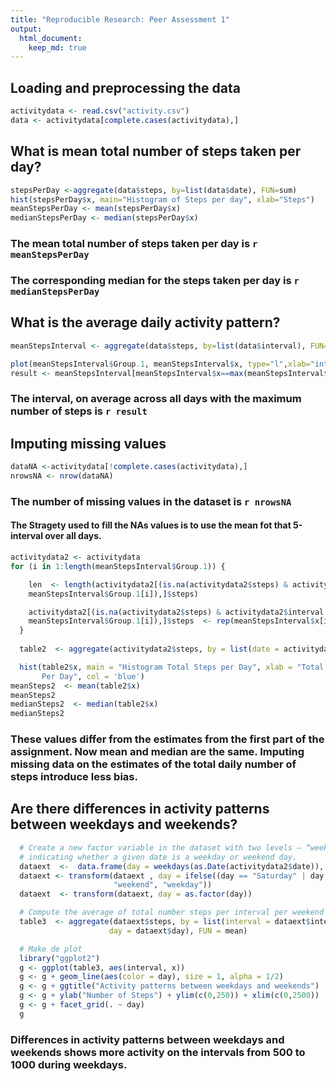 ```yaml
---
title: "Reproducible Research: Peer Assessment 1"
output: 
  html_document:
    keep_md: true
---
```



## Loading and preprocessing the data
```r
activitydata <- read.csv("activity.csv")
data <- activitydata[complete.cases(activitydata),]
```

## What is mean total number of steps taken per day?
```r
stepsPerDay <-aggregate(data$steps, by=list(data$date), FUN=sum)
hist(stepsPerDay$x, main="Histogram of Steps per day", xlab="Steps")
meanStepsPerDay <- mean(stepsPerDay$x)
medianStepsPerDay <- median(stepsPerDay$x)
```
### The mean total number of steps taken per day is `r meanStepsPerDay`
### The corresponding median for the steps taken per day is `r medianStepsPerDay`

## What is the average daily activity pattern?
```r
meanStepsInterval <- aggregate(data$steps, by=list(data$interval), FUN=mean)

plot(meanStepsInterval$Group.1, meanStepsInterval$x, type="l",xlab="intervals", ylab="steps", col="blue")
result <- meanStepsInterval[meanStepsInterval$x==max(meanStepsInterval$x),]$Group.1
```
### The interval, on average across all days with the maximum number of steps is `r result`

## Imputing missing values
```r
dataNA <-activitydata[!complete.cases(activitydata),]
nrowsNA <- nrow(dataNA)
```
### The number of missing values in the dataset is `r nrowsNA`
#### The Stragety used to fill the NAs values is to use the mean fot that 5-interval over all days.
```r
activitydata2 <- activitydata
for (i in 1:length(meanStepsInterval$Group.1)) {

    len  <- length(activitydata2[(is.na(activitydata2$steps) & activitydata2$interval == 
    meanStepsInterval$Group.1[i]),]$steps)

    activitydata2[(is.na(activitydata2$steps) & activitydata2$interval == 
    meanStepsInterval$Group.1[i]),]$steps  <- rep(meanStepsInterval$x[i],len)
  }
  
  table2  <- aggregate(activitydata2$steps, by = list(date = activitydata2$date), FUN = sum)

  hist(table2$x, main = "Histogram Total Steps per Day", xlab = "Total Steps
       Per Day", col = 'blue')
meanSteps2  <- mean(table2$x)
meanSteps2
medianSteps2  <- median(table2$x)
medianSteps2
```
### These values differ from the estimates from the first part of the assignment. Now mean and median are the same. Imputing missing data on the estimates of the total daily number of steps introduce less bias.

## Are there differences in activity patterns between weekdays and weekends?
```r
  # Create a new factor variable in the dataset with two levels – “weekday” and “weekend”
  # indicating whether a given date is a weekday or weekend day.
  dataext  <-  data.frame(day = weekdays(as.Date(activitydata2$date)), activitydata2)
  dataext <- transform(dataext , day = ifelse((day == "Saturday" | day == "Sunday"), 
                       "weekend", "weekday"))
  dataext  <- transform(dataext, day = as.factor(day))

  # Compute the average of total number steps per interval per weekend or weekday
  table3  <- aggregate(dataext$steps, by = list(interval = dataext$interval, 
                      day = dataext$day), FUN = mean)

  # Make de plot
  library("ggplot2")
  g <- ggplot(table3, aes(interval, x))
  g <- g + geom_line(aes(color = day), size = 1, alpha = 1/2)
  g <- g + ggtitle("Activity patterns between weekdays and weekends")
  g <- g + ylab("Number of Steps") + ylim(c(0,250)) + xlim(c(0,2500))
  g <- g + facet_grid(. ~ day)
  g
```
### Differences in activity patterns between weekdays and weekends shows more activity on the intervals from 500 to 1000 during weekdays.